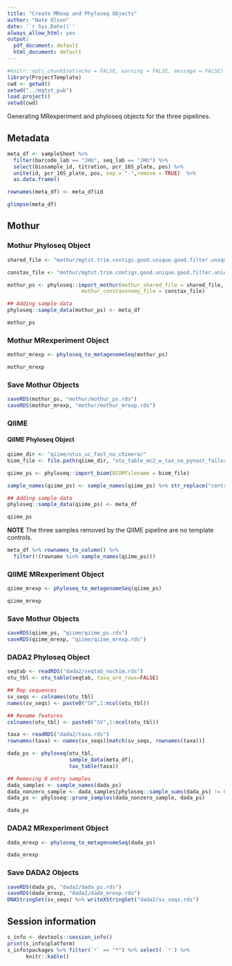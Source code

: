 ```yaml
---
title: "Create MRexp and Phyloseq Objects"
author: "Nate Olson"
date: '`r Sys.Date()`'
always_allow_html: yes
output:
  pdf_document: default
  html_document: default
---
```


```r
#knitr::opts_chunk$set(echo = FALSE, warning = FALSE, message = FALSE) 
library(ProjectTemplate)
cwd <- getwd()
setwd("../mgtst_pub")
load.project()
setwd(cwd)
```

Generating MRexperiment and phyloseq objects for the three pipelines. 

## Metadata
```r
meta_df <- sampleSheet %>% 
  filter(barcode_lab == "JHU", seq_lab == "JHU") %>% 
  select(biosample_id, titration, pcr_16S_plate, pos) %>% 
  unite(id, pcr_16S_plate, pos, sep = "-",remove = TRUE)  %>% 
  as.data.frame()

rownames(meta_df) <- meta_df$id
```

```r
glimpse(meta_df)
```

## Mothur 

### Mothur Phyloseq Object

```r
shared_file <- "mothur/mgtst.trim.contigs.good.unique.good.filter.unique.precluster.pick.opti_mcc.unique_list.shared"

constax_file <- "mothur/mgtst.trim.contigs.good.unique.good.filter.unique.precluster.pick.opti_mcc.unique_list.0.03.cons.taxonomy"

mothur_ps <- phyloseq::import_mothur(mothur_shared_file = shared_file,
                        mothur_constaxonomy_file = constax_file)

## Adding sample data
phyloseq::sample_data(mothur_ps) <- meta_df
```

```r
mothur_ps
```

### Mothur MRexperiment Object
```r
mothur_mrexp <- phyloseq_to_metagenomeSeq(mothur_ps)
```

```r
mothur_mrexp
```

### Save Mothur Objects
```r
saveRDS(mothur_ps, "mothur/mothur_ps.rds")
saveRDS(mothur_mrexp, "mothur/mothur_mrexp.rds")
```

### QIIME  

#### QIIME Phyloseq Object 
```r
qiime_dir <- "qiime/otus_uc_fast_no_chimera/"
biom_file <- file.path(qiime_dir, "otu_table_mc2_w_tax_no_pynast_failures.biom")

qiime_ps <- phyloseq::import_biom(BIOMfilename = biom_file)

sample_names(qiime_ps) <- sample_names(qiime_ps) %>% str_replace("centroid=","")

## Adding sample data
phyloseq::sample_data(qiime_ps) <- meta_df
```

```r
qiime_ps
```

__NOTE__ 
The three samples removed by the QIIME pipeline are no template controls. 

```r
meta_df %>% rownames_to_column() %>% 
  filter(!(rowname %in% sample_names(qiime_ps)))
```

### QIIME MRexperiment Object
```r
qiime_mrexp <- phyloseq_to_metagenomeSeq(qiime_ps)
```

```r
qiime_mrexp
```

### Save Mothur Objects
```r
saveRDS(qiime_ps, "qiime/qiime_ps.rds")
saveRDS(qiime_mrexp, "qiime/qiime_mrexp.rds")
```

### DADA2 Phyloseq Object 
```r
seqtab <- readRDS("dada2/seqtab_nochim.rds") 
otu_tbl <- otu_table(seqtab, taxa_are_rows=FALSE)

## Rep sequences
sv_seqs <- colnames(otu_tbl)
names(sv_seqs) <- paste0("SV",1:ncol(otu_tbl))

## Rename features
colnames(otu_tbl) <- paste0("SV",1:ncol(otu_tbl))

taxa <- readRDS("dada2/taxa.rds")
rownames(taxa) <- names(sv_seqs)[match(sv_seqs, rownames(taxa))]

dada_ps <- phyloseq(otu_tbl, 
                    sample_data(meta_df), 
                    tax_table(taxa))

## Removing 0 entry samples
dada_samples <- sample_names(dada_ps)
dada_nonzero_sample <- dada_samples[phyloseq::sample_sums(dada_ps) != 0]
dada_ps <- phyloseq::prune_samples(dada_nonzero_sample, dada_ps)
```

```r
dada_ps
```

### DADA2 MRexperiment Object
```r
dada_mrexp <- phyloseq_to_metagenomeSeq(dada_ps)
```

```r
dada_mrexp 
```

### Save DADA2 Objects
```r
saveRDS(dada_ps, "dada2/dada_ps.rds")
saveRDS(dada_mrexp, "dada2/dada_mrexp.rds") 
DNAStringSet(sv_seqs) %>% writeXStringSet("dada2/sv_seqs.rds")
```


## Session information
```r
s_info <- devtools::session_info()
print(s_info$platform)
s_info$packages %>% filter(`*` == "*") %>% select(-`*`) %>% 
      knitr::kable()
```